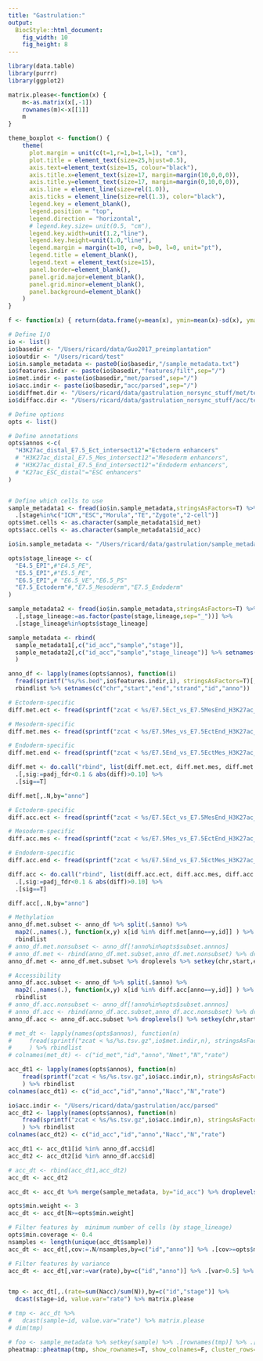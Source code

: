 ```yaml
---
title: "Gastrulation:"
output: 
  BiocStyle::html_document: 
    fig_width: 10
    fig_height: 8
---
```


```r
library(data.table)
library(purrr)
library(ggplot2)
```

```r
matrix.please<-function(x) {
    m<-as.matrix(x[,-1])
    rownames(m)<-x[[1]]
    m
}

theme_boxplot <- function() {
    theme(
      plot.margin = unit(c(t=1,r=1,b=1,l=1), "cm"),
      plot.title = element_text(size=25,hjust=0.5),
      axis.text=element_text(size=15, colour="black"),
      axis.title.x=element_text(size=17, margin=margin(10,0,0,0)),
      axis.title.y=element_text(size=17, margin=margin(0,10,0,0)),
      axis.line = element_line(size=rel(1.0)),
      axis.ticks = element_line(size=rel(1.3), color="black"),
      legend.key = element_blank(),
      legend.position = "top",
      legend.direction = "horizontal",
      # legend.key.size= unit(0.5, "cm"),
      legend.key.width=unit(1.2,"line"),
      legend.key.height=unit(1.0,"line"),
      legend.margin = margin(t=10, r=0, b=0, l=0, unit="pt"),
      legend.title = element_blank(),
      legend.text = element_text(size=15),
      panel.border=element_blank(),
      panel.grid.major=element_blank(),
      panel.grid.minor=element_blank(),
      panel.background=element_blank()
    )
}

f <- function(x) { return(data.frame(y=mean(x), ymin=mean(x)-sd(x), ymax=mean(x)+sd(x))) }
```


```r

# Define I/O
io <- list()
io$basedir <- "/Users/ricard/data/Guo2017_preimplantation"
io$outdir <- "/Users/ricard/test"
io$in.sample_metadata <- paste0(io$basedir,"/sample_metadata.txt")
io$features.indir <- paste(io$basedir,"features/filt",sep="/")
io$met.indir <- paste(io$basedir,"met/parsed",sep="/")
io$acc.indir <- paste(io$basedir,"acc/parsed",sep="/")
io$diffmet.dir <- "/Users/ricard/data/gastrulation_norsync_stuff/met/test/diff_featurelevel"
io$diffacc.dir <- "/Users/ricard/data/gastrulation_norsync_stuff/acc/test/diff_featurelevel"

# Define options
opts <- list()

# Define annotations
opts$annos <-c(
  "H3K27ac_distal_E7.5_Ect_intersect12"="Ectoderm enhancers"
  # "H3K27ac_distal_E7.5_Mes_intersect12"="Mesoderm enhancers",
  # "H3K27ac_distal_E7.5_End_intersect12"="Endoderm enhancers",
  # "K27ac_ESC_distal"="ESC enhancers"
)


# Define which cells to use
sample_metadata1 <- fread(io$in.sample_metadata,stringsAsFactors=T) %>% 
  .[stage%in%c("ICM","ESC","Morula","TE","Zygote","2-cell")]
opts$met.cells <- as.character(sample_metadata1$id_met)
opts$acc.cells <- as.character(sample_metadata1$id_acc)
```

```r
io$in.sample_metadata <- "/Users/ricard/data/gastrulation/sample_metadata_scNMT.txt"

opts$stage_lineage <- c(
  "E4.5_EPI",#"E4.5_PE",
  "E5.5_EPI",#"E5.5_PE",
  "E6.5_EPI",# "E6.5_VE","E6.5_PS"
  "E7.5_Ectoderm"#,"E7.5_Mesoderm","E7.5_Endoderm"
)

sample_metadata2 <- fread(io$in.sample_metadata,stringsAsFactors=T) %>% 
  .[,stage_lineage:=as.factor(paste(stage,lineage,sep="_"))] %>%
  .[stage_lineage%in%opts$stage_lineage]
```

```r
sample_metadata <- rbind(
  sample_metadata1[,c("id_acc","sample","stage")],
  sample_metadata2[,c("id_acc","sample","stage_lineage")] %>% setnames(c("stage_lineage"),c("stage"))
  )
```

<!-- Load genomic annotations -->
```r
anno_df <- lapply(names(opts$annos), function(i) 
  fread(sprintf("%s/%s.bed",io$features.indir,i), stringsAsFactors=T)[,c(1,2,3,4,5,6)]) %>%
  rbindlist %>% setnames(c("chr","start","end","strand","id","anno"))
```

```r
# Ectoderm-specific
diff.met.ect <- fread(sprintf("zcat < %s/E7.5Ect_vs_E7.5MesEnd_H3K27ac_distal_E7.5_Ect_intersect12.txt.gz",io$diffmet.dir))

# Mesoderm-specific
diff.met.mes <- fread(sprintf("zcat < %s/E7.5Mes_vs_E7.5EctEnd_H3K27ac_distal_E7.5_Mes_intersect12.txt.gz",io$diffmet.dir))

# Endoderm-specific
diff.met.end <- fread(sprintf("zcat < %s/E7.5End_vs_E7.5EctMes_H3K27ac_distal_E7.5_End_intersect12.txt.gz",io$diffmet.dir))

diff.met <- do.call("rbind", list(diff.met.ect, diff.met.mes, diff.met.end)) %>% 
  .[,sig:=padj_fdr<0.1 & abs(diff)>0.10] %>%
  .[sig==T]
```

```r
diff.met[,.N,by="anno"]
```

```r
# Ectoderm-specific
diff.acc.ect <- fread(sprintf("zcat < %s/E7.5Ect_vs_E7.5MesEnd_H3K27ac_distal_E7.5_Ect_intersect12.txt.gz",io$diffacc.dir))

# Mesoderm-specific
diff.acc.mes <- fread(sprintf("zcat < %s/E7.5Mes_vs_E7.5EctEnd_H3K27ac_distal_E7.5_Mes_intersect12.txt.gz",io$diffacc.dir))

# Endoderm-specific
diff.acc.end <- fread(sprintf("zcat < %s/E7.5End_vs_E7.5EctMes_H3K27ac_distal_E7.5_End_intersect12.txt.gz",io$diffacc.dir))

diff.acc <- do.call("rbind", list(diff.acc.ect, diff.acc.mes, diff.acc.end)) %>% 
  .[,sig:=padj_fdr<0.1 & abs(diff)>0.10] %>%
  .[sig==T]
```

```r
diff.acc[,.N,by="anno"]
```

<!-- Subset differential hits from the data -->
```r
# Methylation
anno_df.met.subset <- anno_df %>% split(.$anno) %>%
  map2(.,names(.), function(x,y) x[id %in% diff.met[anno==y,id]] ) %>%
  rbindlist
# anno_df.met.nonsubset <- anno_df[!anno%in%opts$subset.annnos]
# anno_df.met <- rbind(anno_df.met.subset,anno_df.met.nonsubset) %>% droplevels() %>% setkey(chr,start,end)
anno_df.met <- anno_df.met.subset %>% droplevels %>% setkey(chr,start,end)

# Accessibility
anno_df.acc.subset <- anno_df %>% split(.$anno) %>%
  map2(.,names(.), function(x,y) x[id %in% diff.acc[anno==y,id]] ) %>%
  rbindlist
# anno_df.acc.nonsubset <- anno_df[!anno%in%opts$subset.annnos]
# anno_df.acc <- rbind(anno_df.acc.subset,anno_df.acc.nonsubset) %>% droplevels() %>% setkey(chr,start,end)
anno_df.acc <- anno_df.acc.subset %>% droplevels() %>% setkey(chr,start,end)
```

<!-- Load methylation data -->
```r
# met_dt <- lapply(names(opts$annos), function(n)
#     fread(sprintf("zcat < %s/%s.tsv.gz",io$met.indir,n), stringsAsFactors=T)
#     ) %>% rbindlist
# colnames(met_dt) <- c("id_met","id","anno","Nmet","N","rate")
```

<!-- Load accessibility data -->
```r
acc_dt1 <- lapply(names(opts$annos), function(n)
    fread(sprintf("zcat < %s/%s.tsv.gz",io$acc.indir,n), stringsAsFactors=T)
    ) %>% rbindlist
colnames(acc_dt1) <- c("id_acc","id","anno","Nacc","N","rate")
```

```r
io$acc.indir <- "/Users/ricard/data/gastrulation/acc/parsed"
acc_dt2 <- lapply(names(opts$annos), function(n)
    fread(sprintf("zcat < %s/%s.tsv.gz",io$acc.indir,n), stringsAsFactors=T)
    ) %>% rbindlist
colnames(acc_dt2) <- c("id_acc","id","anno","Nacc","N","rate")
```

```r
acc_dt1 <- acc_dt1[id %in% anno_df.acc$id]
acc_dt2 <- acc_dt2[id %in% anno_df.acc$id]
```

```r
# acc_dt <- rbind(acc_dt1,acc_dt2)
acc_dt <- acc_dt2
```


<!-- Merge data with sample metadata -->
```r
acc_dt <- acc_dt %>% merge(sample_metadata, by="id_acc") %>% droplevels()
```


```r
opts$min.weight <- 3
acc_dt <- acc_dt[N>=opts$min.weight]

# Filter features by  minimum number of cells (by stage_lineage)
opts$min.coverage <- 0.4
nsamples <- length(unique(acc_dt$sample))
acc_dt <- acc_dt[,cov:=.N/nsamples,by=c("id","anno")] %>% .[cov>=opts$min.coverage] %>% .[,c("cov"):=NULL]

# Filter features by variance
acc_dt <- acc_dt[,var:=var(rate),by=c("id","anno")] %>% .[var>0.5] %>% .[,var:=NULL]
```

```r
```

```r
tmp <- acc_dt[,.(rate=sum(Nacc)/sum(N)),by=c("id","stage")] %>%
  dcast(stage~id, value.var="rate") %>% matrix.please

# tmp <- acc_dt %>%
#   dcast(sample~id, value.var="rate") %>% matrix.please
# dim(tmp)

# foo <- sample_metadata %>% setkey(sample) %>% .[rownames(tmp)] %>% .[,c("sample","stage")] %>% as.data.frame %>% tibble::column_to_rownames("sample")
pheatmap::pheatmap(tmp, show_rownames=T, show_colnames=F, cluster_rows=T)
```
